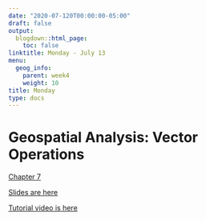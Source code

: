 ```yaml
---
date: "2020-07-120T00:00:00-05:00"
draft: false
output:
  blogdown::html_page:
    toc: false
linktitle: Monday - July 13
menu:
  geog_info:
    parent: week4
    weight: 10
title: Monday
type: docs
---
```


# Geospatial Analysis: Vector Operations

[Chapter 7](https://saylordotorg.github.io/text_essentials-of-geographic-information-systems/s11-geospatial-analysis-i-vector-o.html)

[Slides are here](https://murraygeo.com/slides/intro_geographic_information/Day15/slides.html)

[Tutorial video is here](https://unc.zoom.us/rec/play/uJYvceupqTo3HtydtQSDAPZ5W461Lq-sg3Ua_vYEzB3kWiMBNACiNbYaMeucneVejs4ZVpsn6hO1QxyA)